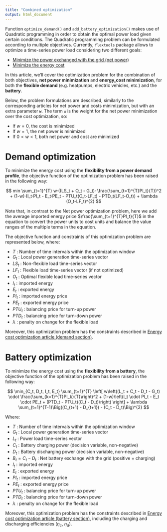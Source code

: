 ```yaml
---
title: "Combined optimization"
output: html_document
---
```


Function `optimize_demand()` and `add_battery_optimization()` makes use of Quadratic programming in order to obtain the optimal power load given certain conditions. The Quadratic programming problem can be formulated according to multiple objectives. Currently, `flextools` package allows to optimize a time-series power load considering two different goals:

* [Minimize the power exchanged with the grid (net power)](https://resourcefully-dev.github.io/flextools/articles/minimize_net_power.html)
* [Minimize the energy cost](https://resourcefully-dev.github.io/flextools/articles/minimize_cost.html)

In this article, we'll cover the optimization problem for the combination of both objectives, **net power minimization** and **energy_cost minimization**, for both the **flexible demand** (e.g. heatpumps, electric vehicles, etc.) and the **battery**.

Below, the problem formulations are described, similarly to the corresponding articles for net power and costs minimization, but with an extra parameter **`w`**. The term `w` is the weight for the net power minimization over the cost optimization, so:

* If $w = 0$, the cost is minimized
* If $w = 1$, the net power is minimized
* If $0 \lt w \lt 1$, both net power and cost are minimized


# Demand optimization

To minimize the energy cost using the **flexibility from a power demand profile**, the objective function of the optimization problem has been raised in the following way:

$$
min \sum_{t=1}^{T} w·((LS_t + O_t - G_t)· \frac{\sum_{t=1}^{T}PI_t}{T})^2 + (1-w)·(I_t·PI_t - E_t·PE_t - PTU_t(O_t-LF_t)  - PTD_t(LF_t-O_t)) + \lambda (O_t-LF_t)^{2}
$$
  
Note that, in contrast to the Net power optimization problem, here we add the average imported energy price $\frac{\sum_{t=1}^{T}PI_t}{T}$ in the equation to convert the power units to cost units and balance the value ranges of the multiple terms in the equation.

The objective function and constraints of this optimization problem are represented below, where:

- $T$ : Number of time intervals within the optimization window
- $G_t$ : Local power generation time-series vector
- $LS_t$ : Non-flexible load time-series vector
- $LF_t$ : Flexible load time-series vector (if not optimized)
- $O_t$ : Optimal flexible load time-series vector
- $I_t$ : imported energy
- $E_t$ : exported energy
- $PI_t$ : imported energy price
- $PE_t$ : exported energy price
- $PTU_t$ : balancing price for turn-up power
- $PTD_t$ : balancing price for turn-down power
- $\lambda$ : penalty on change for the flexible load

Moreover, this optimization problem has the constraints described in [Energy cost optimization article (demand section)](https://resourcefully-dev.github.io/flextools/articles/minimize_cost.html#demand-optimization).


# Battery optimization

To minimize the energy cost using the **flexibility from a battery**, the objective function of the optimization problem has been raised in the following way:

$$
\min_{C_t, D_t, I_t, E_t} \sum_{t=1}^{T} \left[ w\left((L_t + C_t - D_t - G_t) \cdot \frac{\sum_{k=1}^{T}PI_k}{T}\right)^2 + (1-w)\left(I_t \cdot PI_t - E_t \cdot PE_t + (PTD_t - PTU_t)(C_t - D_t)\right) \right] + \lambda \sum_{t=1}^{T-1}\Big((C_{t+1} - D_{t+1}) - (C_t - D_t)\Big)^{2}
$$


Where:

- $T$ : Number of time intervals within the optimization window
- $G_t$ : Local power generation time-series vector
- $L_t$ : Power load time-series vector
- $C_t$ : Battery charging power (decision variable, non-negative)
- $D_t$ : Battery discharging power (decision variable, non-negative)
- $B_t = C_t - D_t$ : Net battery exchange with the grid (positive = charging)
- $I_t$ : imported energy
- $E_t$ : exported energy
- $PI_t$ : imported energy price
- $PE_t$ : exported energy price
- $PTU_t$ : balancing price for turn-up power
- $PTD_t$ : balancing price for turn-down power
- $\lambda$ : penalty on change for the flexible load

Moreover, this optimization problem has the constraints described in [Energy cost optimization article (battery section)](https://resourcefully-dev.github.io/flextools/articles/minimize_cost.html#battery-optimization), including the charging and discharging efficiencies ($\eta_c$, $\eta_d$).


